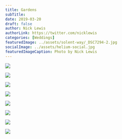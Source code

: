 ```yaml
---
title: Gardens
subTitle:
date: 2019-03-20
draft: false
author: Nick Lewis
authorLink: https://twitter.com/nicklewis
categories: [Weddings]
featuredImage: ../assets/solent-way/_DSC7294-2.jpg
socialImage: ../assets/helium-social.jpg
featuredImageCaption: Photo by Nick Lewis
---
```


![](../assets/gardens/_DSC5901.jpg)

![](../assets/gardens/_DSC5904.jpg)

![](../assets/gardens/_DSC5905.jpg)

![](../assets/gardens/_DSC5909.jpg)

![](../assets/gardens/_DSC5911.jpg)

![](../assets/gardens/_DSC5915.jpg)

![](../assets/gardens/_DSC5917.jpg)

![](../assets/gardens/_DSC5919.jpg)